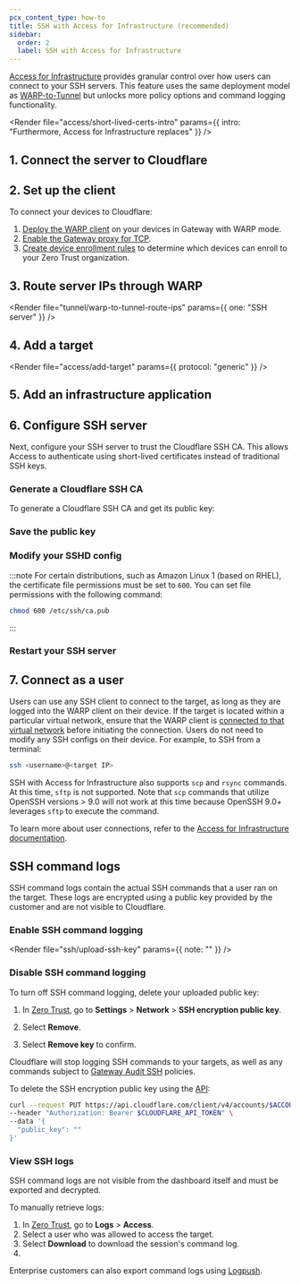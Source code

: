 ```yaml
---
pcx_content_type: how-to
title: SSH with Access for Infrastructure (recommended)
sidebar:
  order: 2
  label: SSH with Access for Infrastructure
---
```



[Access for Infrastructure](/cloudflare-one/applications/non-http/infrastructure-apps/) provides granular control over how users can connect to your SSH servers. This feature uses the same deployment model as [WARP-to-Tunnel](/cloudflare-one/connections/connect-networks/use-cases/ssh/ssh-warp-to-tunnel/) but unlocks more policy options and command logging functionality.

<Render
	file="access/short-lived-certs-intro"
	params={{ intro: "Furthermore, Access for Infrastructure replaces" }}
/>

## 1. Connect the server to Cloudflare

<Render file="tunnel/connect-private-network" />

<Render file="tunnel/connect-private-network-infra-access" />

## 2. Set up the client

To connect your devices to Cloudflare:

1. [Deploy the WARP client](/cloudflare-one/connections/connect-devices/warp/deployment/) on your devices in Gateway with WARP mode.
2. [Enable the Gateway proxy for TCP](/cloudflare-one/policies/gateway/proxy/#turn-on-the-gateway-proxy).
3. [Create device enrollment rules](/cloudflare-one/connections/connect-devices/warp/deployment/device-enrollment/) to determine which devices can enroll to your Zero Trust organization.

## 3. Route server IPs through WARP

<Render file="tunnel/warp-to-tunnel-route-ips" params={{ one: "SSH server" }} />

## 4. Add a target

<Render file="access/add-target" params={{ protocol: "generic" }} />

## 5. Add an infrastructure application

<Render file="access/add-infrastructure-app" />

## 6. Configure SSH server

Next, configure your SSH server to trust the Cloudflare SSH CA. This allows Access to authenticate using short-lived certificates instead of traditional SSH keys.

### Generate a Cloudflare SSH CA

<Render file="ssh/ssh-proxy-ca-note" />

To generate a Cloudflare SSH CA and get its public key:

<Render file="ssh/ssh-proxy-ca" />

### Save the public key

<Render file="ssh/public-key" />

### Modify your SSHD config

<Render file="ssh/modify-sshd" />

:::note
For certain distributions, such as Amazon Linux 1 (based on RHEL), the certificate file permissions must be set to `600`. You can set file permissions with the following command:

```sh
chmod 600 /etc/ssh/ca.pub
```

:::

### Restart your SSH server

<Render file="ssh/restart-server" />

## 7. Connect as a user

Users can use any SSH client to connect to the target, as long as they are logged into the WARP client on their device. If the target is located within a particular virtual network, ensure that the WARP client is [connected to that virtual network](/cloudflare-one/connections/connect-networks/private-net/cloudflared/tunnel-virtual-networks/#connect-to-a-virtual-network) before initiating the connection. Users do not need to modify any SSH configs on their device. For example, to SSH from a terminal:

```sh
ssh <username>@<target IP>
```

SSH with Access for Infrastructure also supports `scp` and `rsync` commands. At this time, `sftp` is not supported. Note that `scp` commands that utilize OpenSSH versions > 9.0 will not work at this time because OpenSSH 9.0+ leverages `sftp` to execute the command.

To learn more about user connections, refer to the [Access for Infrastructure documentation](/cloudflare-one/applications/non-http/infrastructure-apps/#4-connect-as-a-user).

## SSH command logs

SSH command logs contain the actual SSH commands that a user ran on the target. These logs are encrypted using a public key provided by the customer and are not visible to Cloudflare.

### Enable SSH command logging

<Render file="ssh/upload-ssh-key" params={{ note: "" }} />

### Disable SSH command logging

To turn off SSH command logging, delete your uploaded public key:

<Tabs>
<TabItem label="Dashboard">

1. In [Zero Trust](https://one.dash.cloudflare.com), go to **Settings** > **Network** > **SSH encryption public key**.

2. Select **Remove**.

3. Select **Remove key** to confirm.

Cloudflare will stop logging SSH commands to your targets, as well as any commands subject to [Gateway Audit SSH](/cloudflare-one/policies/gateway/network-policies/ssh-logging/) policies.

</TabItem>
<TabItem label="API">

To delete the SSH encryption public key using the [API](/api/resources/zero_trust/subresources/gateway/subresources/audit_ssh_settings/methods/update/):

```sh
curl --request PUT https://api.cloudflare.com/client/v4/accounts/$ACCOUNT_ID/gateway/audit_ssh_settings \
--header "Authorization: Bearer $CLOUDFLARE_API_TOKEN" \
--data '{
  "public_key": ""
}'
```

</TabItem>
</Tabs>

### View SSH logs

SSH command logs are not visible from the dashboard itself and must be exported and decrypted.

To manually retrieve logs:

1. In [Zero Trust](https://one.dash.cloudflare.com), go to **Logs** > **Access**.
2. Select a user who was allowed to access the target.
3. Select **Download** to download the session's command log.
4. <Render file="ssh/decrypt-ssh-log" />

Enterprise customers can also export command logs using [Logpush](/cloudflare-one/insights/logs/logpush/).
